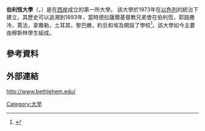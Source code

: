 '''伯利恆大學'''（{{Lang-ar|جامعةبيتلحم}}，{{Lang-en|Bethlehem University}}）是在[[西岸|西岸]]成立的第一所大學。 該大學於1973年在[[以色列|以色列]]的統治下建立，其歷史可以追溯到1893年，當時德拉薩爾基督教兄弟會在伯利恆，耶路撒冷，賈法，拿撒勒，土耳其，黎巴嫩，約旦和埃及開設了學校<ref>{{Cite web|title=Bethlehem University|url=http://www.fiuc.org/bdf_organisme-185_fr.html|access-date=2021-05-27|work=www.fiuc.org|archive-date=2021-05-27|archive-url=https://web.archive.org/web/20210527054826/http://www.fiuc.org/bdf_organisme-185_fr.html|dead-url=no}}</ref>。該大學如今主要由穆斯林學生組成。 

==參考資料==
{{reflist}}

==外部連結==
http://www.bethlehem.edu/ {{Wayback|url=http://www.bethlehem.edu/ |date=20201115063534 }}
{{教育小作品}}

[[Category:大学|Category:大学]]
